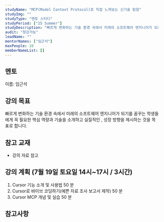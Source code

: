 ```yaml
---
studyName: "MCP(Model Context Protocol)로 직접 느껴보는 신기술 탐험"
studyImg: ""
studyType: "멘토 스터디"
studyPeriod: ["25 Summer"]
studyDescription: "빠르게 변화하는 기술 환경 속에서 미래의 소프트웨어 엔지니어가 되기를 꿈꾸는 학생들에게 꼭 필요한 핵심 역량과 기술을 소개하고 실질적인 , 성장 방향을 제시하는 것을 목표로 합니다."
audit: "청강가능"
leadName: ""
mentorNames: ["임근석"]
maxPeople: 10
memberNameList: []
---
```



## 멘토
이름: 임근석  

## 강의 목표
빠르게 변화하는 기술 환경 속에서 미래의 소프트웨어 엔지니어가 되기를 꿈꾸는 학생들에게 꼭 필요한 핵심 역량과 기술을 소개하고 실질적인 , 성장 방향을 제시하는 것을 목표로 합니다.

## 참고 교재
- 강의 자료 참고

## 강의 계획 (7월 19일 토요일 14시~17시 / 3시간)
1. Cursor 기능 소개 및 사용법 50 분
2. Cursor로 바이브 코딩하기(예쁜 자료 조사 보고서 제작) 50 분
3. Cursor MCP 개념 및 실습 50 분


## 참고사항
